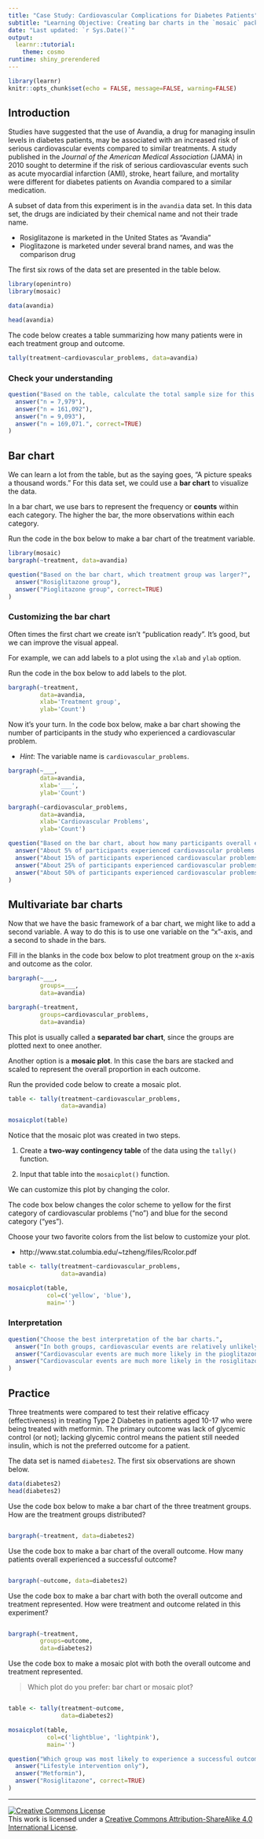 ---
title: "Case Study: Cardiovascular Complications for Diabetes Patients"
subtitle: "Learning Objective: Creating bar charts in the `mosaic` package"
date: "Last updated: `r Sys.Date()`"
output: 
  learnr::tutorial:
    theme: cosmo
runtime: shiny_prerendered
---

```{r setup, include=FALSE}
library(learnr)
knitr::opts_chunk$set(echo = FALSE, message=FALSE, warning=FALSE)
```


## Introduction

Studies have suggested that the use of Avandia, a drug for managing insulin levels in diabetes patients, may be associated with an increased risk of serious cardiovascular events compared to similar treatments. A study published in the *Journal of the American Medical Association* (JAMA) in 2010 sought to determine if the risk of serious cardiovascular events such as acute myocardial infarction (AMI), stroke, heart failure, and mortality were different for diabetes patients on Avandia compared to a similar medication.

A subset of data from this experiment is in the `avandia` data set. In this data set, the drugs are indiciated by their chemical name and not their trade name.

-   Rosiglitazone is marketed in the United States as "Avandia"
-   Pioglitazone is marketed under several brand names, and was the comparison drug

The first six rows of the data set are presented in the table below.

```{r}
library(openintro)
library(mosaic)

data(avandia)

head(avandia)
```

The code below creates a table summarizing how many patients were in each treatment group and outcome.

```{r, echo=TRUE}
tally(treatment~cardiovascular_problems, data=avandia)
```

### Check your understanding

```{r quiz1}
question("Based on the table, calculate the total sample size for this experiment.",
  answer("n = 7,979"),
  answer("n = 161,092"),
  answer("n = 9,093"), 
  answer("n = 169,071.", correct=TRUE)
)
```

## Bar chart

We can learn a lot from the table, but as the saying goes, "A picture speaks a thousand words." For this data set, we could use a __bar chart__ to visualize the data.

In a bar chart, we use bars to represent the frequency or __counts__ within each category. The higher the bar, the more observations within each category.

Run the code in the box below to make a bar chart of the treatment variable.

```{r exercise1, exercise=TRUE, echo=TRUE}
library(mosaic)
bargraph(~treatment, data=avandia)
```


```{r quiz2}
question("Based on the bar chart, which treatment group was larger?",
  answer("Rosiglitazone group"),
  answer("Pioglitazone group", correct=TRUE)
)
```

### Customizing the bar chart

Often times the first chart we create isn't "publication ready". It's good, but we can improve the visual appeal.

For example, we can add labels to a plot using the `xlab` and `ylab` option.

Run the code in the box below to add labels to the plot.

```{r exercise3, exercise=TRUE, echo=TRUE}
bargraph(~treatment, 
         data=avandia, 
         xlab='Treatment group', 
         ylab='Count')
```

Now it's your turn. In the code box below, make a bar chart showing the number of participants in the study who experienced a cardiovascular problem.

- _Hint_: The variable name is `cardiovascular_problems`.

```{r exercise4, exercise=TRUE}
bargraph(~___, 
         data=avandia, 
         xlab='___', 
         ylab='Count')
```

```{r, exercise4-solution}
bargraph(~cardiovascular_problems, 
         data=avandia, 
         xlab='Cardiovascular Problems', 
         ylab='Count')
```

```{r quiz3}
question("Based on the bar chart, about how many participants overall experienced cardiovasular problems during the study?",
  answer("About 5% of participants experienced cardiovascular problems.", correct=TRUE),
  answer("About 15% of participants experienced cardiovascular problems."), 
  answer("About 25% of participants experienced cardiovascular problems."), 
  answer("About 50% of participants experienced cardiovascular problems.")
)
```

## Multivariate bar charts

Now that we have the basic framework of a bar chart, we might like to add a second variable. A way to do this is to use one variable on the "x"-axis, and a second to shade in the bars.

Fill in the blanks in the code box below to plot treatment group on the x-axis and outcome as the color. 

```{r exercise5, exercise=TRUE}
bargraph(~___, 
         groups=___,
         data=avandia)
```

```{r, exercise5-solution}
bargraph(~treatment, 
         groups=cardiovascular_problems,
         data=avandia)
```

This plot is usually called a __separated bar chart__, since the groups are plotted next to onee another.

Another option is a __mosaic plot__. In this case the bars are stacked and scaled to represent the overall proportion in each outcome.

Run the provided code below to create a mosaic plot.

```{r exercise6, exercise=TRUE, echo=TRUE}
table <- tally(treatment~cardiovascular_problems, 
               data=avandia)

mosaicplot(table)
```

Notice that the mosaic plot was created in two steps.

1. Create a __two-way contingency table__ of the data using the `tally()` function.

2. Input that table into the `mosaicplot()` function.

We can customize this plot by changing the color.

The code box below changes the color scheme to yellow for the first category of cardiovascular problems ("no") and blue for the second category ("yes").

Choose your two favorite colors from the list below to customize your plot.

- http://www.stat.columbia.edu/~tzheng/files/Rcolor.pdf

```{r exercise7, exercise=TRUE, echo=TRUE}
table <- tally(treatment~cardiovascular_problems, 
               data=avandia)

mosaicplot(table, 
           col=c('yellow', 'blue'),
           main='')
```


### Interpretation

```{r quiz4}
question("Choose the best interpretation of the bar charts.",
  answer("In both groups, cardiovascular events are relatively unlikely.", correct=TRUE),
  answer("Cardiovascular events are much more likely in the pioglitazone group."),
  answer("Cardiovascular events are much more likely in the rosiglitazone group.")
)
```

## Practice

Three treatments were compared to test their relative efficacy (effectiveness) in treating Type 2 Diabetes in patients aged 10-17 who were being treated with metformin. The primary outcome was lack of glycemic control (or not); lacking glycemic control means the patient still needed insulin, which is not the preferred outcome for a patient.

The data set is named `diabetes2`. The first six observations are shown below.

```{r}
data(diabetes2)
head(diabetes2)
```

Use the code box below to make a bar chart of the three treatment groups. How are the treatment groups distributed?

```{r exercise11, exercise=TRUE}

```

```{r, exercise11-solution}
bargraph(~treatment, data=diabetes2)
```

Use the code box to make a bar chart of the overall outcome. How many patients overall experienced a successful outcome?

```{r exercise12, exercise=TRUE}

```

```{r, exercise12-solution}
bargraph(~outcome, data=diabetes2)
```

Use the code box to make a bar chart with both the overall outcome and treatment represented. How were treatment and outcome related in this experiment?

```{r exercise13, exercise=TRUE}

```

```{r, exercise13-solution}
bargraph(~treatment, 
         groups=outcome, 
         data=diabetes2)
```

Use the code box to make a mosaic plot with both the overall outcome and treatment represented. 

> Which plot do you prefer: bar chart or mosaic plot?

```{r exercise14, exercise=TRUE}

```

```{r, exercise14-solution}
table <- tally(treatment~outcome, 
               data=diabetes2)

mosaicplot(table, 
           col=c('lightblue', 'lightpink'),
           main='')
```

```{r quiz5}
question("Which group was most likely to experience a successful outcome?",
  answer("Lifestyle intervention only"),
  answer("Metformin"),
  answer("Rosiglitazone", correct=TRUE)
)
```

------------------

<a rel="license" href="http://creativecommons.org/licenses/by-sa/4.0/"><img alt="Creative Commons License" style="border-width:0" src="https://i.creativecommons.org/l/by-sa/4.0/88x31.png" /></a><br />This work is licensed under a <a rel="license" href="http://creativecommons.org/licenses/by-sa/4.0/">Creative Commons Attribution-ShareAlike 4.0 International License</a>.